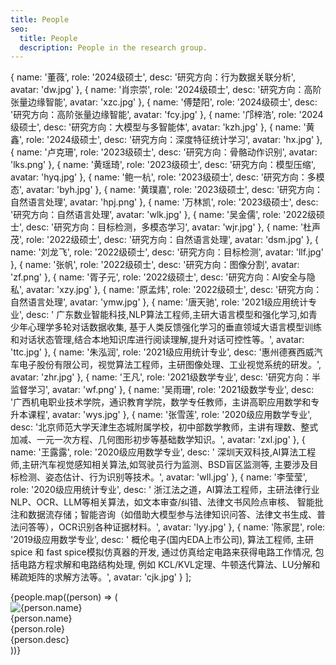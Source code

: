 ```yaml
---
title: People
seo:
  title: People
  description: People in the research group.
---
```


  {
    name: '董薇',
    role: '2024级硕士',
    desc: '研究方向：行为数据关联分析',
    avatar: 'dw.jpg'
  },
  {
    name: '肖宗崇',
    role: '2024级硕士',
    desc: '研究方向：高阶张量边缘智能',
    avatar: 'xzc.jpg'
  },
  {
    name: '傅楚阳',
    role: '2024级硕士',
    desc: '研究方向：高阶张量边缘智能',
    avatar: 'fcy.jpg'
  },
  {
    name: '邝梓浩',
    role: '2024级硕士',
    desc: '研究方向：大模型与多智能体',
    avatar: 'kzh.jpg'
  },
  {
    name: '黄鑫',
    role: '2024级硕士',
    desc: '研究方向：深度特征统计学习',
    avatar: 'hx.jpg'
  },
  {
    name: '卢克珊',
    role: '2023级硕士',
    desc: '研究方向：骨骼动作识别',
    avatar: 'lks.png'
  },
  {
    name: '黄瑶琦',
    role: '2023级硕士',
    desc: '研究方向：模型压缩',
    avatar: 'hyq.jpg'
  },
  {
    name: '鲍一杭',
    role: '2023级硕士',
    desc: '研究方向：多模态',
    avatar: 'byh.jpg'
  },
  {
    name: '黄璞嘉',
    role: '2023级硕士',
    desc: '研究方向：自然语言处理',
    avatar: 'hpj.png'
  },
  {
    name: '万林凯',
    role: '2023级硕士',
    desc: '研究方向：自然语言处理',
    avatar: 'wlk.jpg'
  },
  {
    name: '吴金儒',
    role: '2022级硕士',
    desc: '研究方向：目标检测，多模态学习',
    avatar: 'wjr.jpg'
  },
  {
    name: '杜声茂',
    role: '2022级硕士',
    desc: '研究方向：自然语言处理',
    avatar: 'dsm.jpg'
  },
  {
    name: '刘龙飞',
    role: '2022级硕士',
    desc: '研究方向：目标检测',
    avatar: 'llf.jpg'
  },
  {
    name: '张帆',
    role: '2022级硕士',
    desc: '研究方向：图像分割',
    avatar: 'zf.png'
  },
  {
    name: '胥子元',
    role: '2022级硕士',
    desc: '研究方向：AI安全与隐私',
    avatar: 'xzy.jpg'
  },
  {
    name: '原孟炜',
    role: '2022级硕士',
    desc: '研究方向：自然语言处理',
    avatar: 'ymw.jpg'
  },
  {
    name: '唐天驰',
    role: '2021级应用统计专业',
    desc: ' 广东数业智能科技,NLP算法工程师,主研大语言模型和强化学习,如青少年心理学多轮对话数据收集, 基于人类反馈强化学习的垂直领域大语言模型训练和对话状态管理,结合本地知识库进行阅读理解,提升对话可控性等。',
    avatar: 'ttc.jpg'
  },
  {
    name: '朱泓润',
    role: '2021级应用统计专业',
    desc: '惠州德赛西威汽车电子股份有限公司，视觉算法工程师，主研图像处理、工业视觉系统的研发。',
    avatar: 'zhr.jpg'
  },
  {
    name: '王凡',
    role: '2021级数学专业',
    desc: '研究方向：半监督学习',
    avatar: 'wf.png'
  },
  {
    name: '吴雨珊',
    role: '2021级数学专业',
    desc: '广西机电职业技术学院，通识教育学院，数学专任教师，主讲高职应用数学和专升本课程',
    avatar: 'wys.jpg'
  },
  {
    name: '张雪莲',
    role: '2020级应用数学专业',
    desc: '北京师范大学天津生态城附属学校，初中部数学教师，主讲有理数、整式加减、一元一次方程、几何图形初步等基础数学知识。',
    avatar: 'zxl.jpg'
  },
  {
    name: '王露露',
    role: '2020级应用数学专业',
    desc: ' 深圳天双科技,AI算法工程师,主研汽车视觉感知相关算法,如驾驶员行为监测、BSD盲区监测等, 主要涉及目标检测、姿态估计、行为识别等技术。',
    avatar: 'wll.jpg'
  },
  {
    name: '李莹莹',
    role: '2020级应用统计专业',
    desc: ' 浙江法之道，AI算法工程师，主研法律行业NLP、OCR、LLM等相关算法，如文本审查/纠错、法律文书风险点审核、 智能批注和数据流存储；智能咨询（如借助大模型参与法律知识问答、法律文书生成、普法问答等），OCR识别各种证据材料。',
    avatar: 'lyy.jpg'
  },
  {
    name: '陈家昆',
    role: '2019级应用数学专业',
    desc: ' 概伦电子(国内EDA上市公司), 算法工程师, 主研spice 和 fast spice模拟仿真器的开发, 通过仿真给定电路来获得电路工作情况, 包括电路方程求解和电路结构处理, 例如 KCL/KVL定理、牛顿迭代算法、LU分解和稀疏矩阵的求解方法等。',
    avatar: 'cjk.jpg'
  }
];


<section class="grid gap-8 grid-cols-2 sm:grid-cols-3">
  {people.map((person) => (
    <div>
      <Image class="w-full max-w-32 aspect-[256/320] rounded-lg object-cover" width={256} height={384} src={`/avatars/${person.avatar}`} alt={person.name} />
      <div>
        <div class="font-serif text-lg sm:text-xl font-semibold tracking-tight text-main mb-1">{person.name}</div>
        <div class="text-main opacity-50 text-sm">{person.role}</div>
        <div class="font-light text-sm text-main opacity-70 mt-2 mb-2">{person.desc}</div>
      </div>
    </div>
  ))}
</section>
